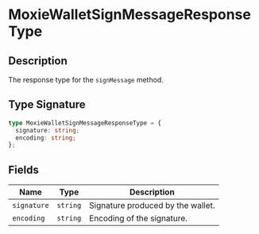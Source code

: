 # MoxieWalletSignMessageResponseType

## Description

The response type for the `signMessage` method.

## Type Signature

```ts
type MoxieWalletSignMessageResponseType = {
  signature: string;
  encoding: string;
};
```

## Fields

| Name        | Type     | Description                       |
| ----------- | -------- | --------------------------------- |
| `signature` | `string` | Signature produced by the wallet. |
| `encoding`  | `string` | Encoding of the signature.        |

